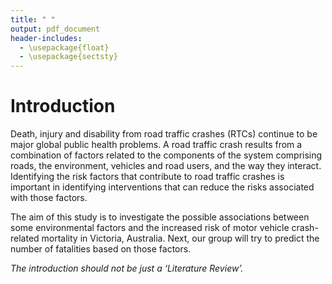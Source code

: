 ```yaml
---
title: " "
output: pdf_document
header-includes:
  - \usepackage{float}
  - \usepackage{sectsty}
---
```


# Introduction

Death, injury and disability from road traffic crashes (RTCs) continue to be major global public health problems. A road traffic crash results from a combination of factors related to the components of the system comprising roads, the environment, vehicles and road users, and the way they interact. Identifying the risk factors that contribute to road traffic crashes is important in identifying interventions that can reduce the risks associated with those factors.   

The aim of this study is to investigate the possible associations between some environmental factors and the increased risk of motor vehicle crash-related mortality in Victoria, Australia. Next, our group will try to predict the number of fatalities based on those factors. 

\citep{breton_encounter_2006}

\citep*{breton_encounter_2006}

\citet{breton_encounter_2006}

\citet*{breton_encounter_2006}

\citep{martin_diet_1989, breton_encounter_2006}

\citeauthor{breton_encounter_2006}

\citeauthor*{breton_encounter_2006}

\citeyear{breton_encounter_2006}

\citeyearpar{breton_encounter_2006}

*The introduction should not be just a ‘Literature Review’.*